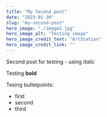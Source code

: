 ---
title: "My Second post"
date: "2023-01-30"
slug: "my-second-post"
hero_image: "./image2.jpg"
hero_image_alt: "Testing image"
hero_image_credit_text: "ArtStation"
hero_image_credit_link: ""
---

Second post for testing - using *italic*

Testing **bold**

Tesing bulletpoints:
* first
* second
* third


